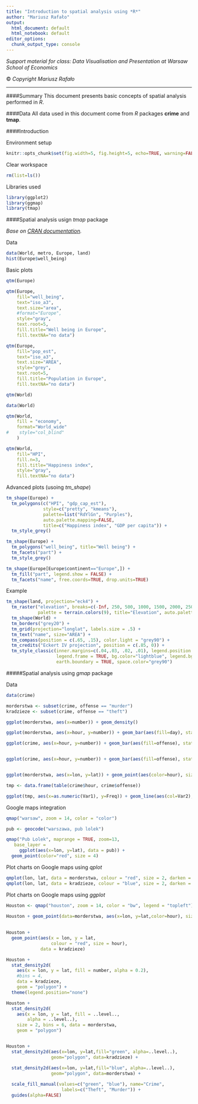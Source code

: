 ```yaml
---
title: "Introduction to spatial analysis using *R*"
author: "Mariusz Rafało"
output:
  html_document: default
  html_notebook: default
editor_options: 
  chunk_output_type: console
---
```


*Support material for class: Data Visualisation and Presentation at Warsaw School of Economics*

&copy; *Copyright Mariusz Rafało*

---

####Summary
This document presents basic concepts of spatial analysis performed in *R*.

####Data
All data used in this document come from *R* packages **crime** and **tmap**.

####Introduction 

Environment setup

```r
knitr::opts_chunk$set(fig.width=5, fig.height=5, echo=TRUE, warning=FALSE, message=FALSE)
```

Clear workspace

```r
rm(list=ls())
```

Libraries used

```r
library(ggplot2)
library(ggmap) 
library(tmap)

```

####Spatial analysis usign *tmap* package

*Base on [CRAN documentation](https://cran.r-project.org/web/packages/tmap/vignettes/tmap-nutshell.html).* 

Data

```r
data(World, metro, Europe, land)
hist(Europe$well_being)
```

Basic plots

```r

qtm(Europe)

qtm(Europe, 
    fill="well_being", 
    text="iso_a3", 
    text.size="area", 
    #format="Europe", 
    style="gray", 
    text.root=5, 
    fill.title="Well being in Europe", 
    fill.textNA="no data")

qtm(Europe, 
    fill="pop_est", 
    text="iso_a3", 
    text.size="AREA", 
    style="grey", 
    text.root=5, 
    fill.title="Population in Europe", 
    fill.textNA="no data")

qtm(World)

data(World)

qtm(World, 
    fill = "economy", 
    format="World_wide"
#    style="col_blind"
    )

qtm(World, 
    fill="HPI", 
    fill.n=3, 
    fill.title="Happiness index", 
    style="gray",
    fill.textNA="no data")

```

Advanced plots (usoing *tm_shape*)

```r
tm_shape(Europe) +
  tm_polygons(c("HPI", "gdp_cap_est"), 
              style=c("pretty", "kmeans"),
              palette=list("RdYlGn", "Purples"),
              auto.palette.mapping=FALSE,
              title=c("Happiness index", "GDP per capita")) +
  tm_style_grey()

tm_shape(Europe) +
  tm_polygons("well_being", title="Well being") +
  tm_facets("part") +
  tm_style_grey()

tm_shape(Europe[Europe$continent=="Europe",]) +
  tm_fill("part", legend.show = FALSE) +
  tm_facets("name", free.coords=TRUE, drop.units=TRUE)

```

Example

```r
tm_shape(land, projection="eck4") +
  tm_raster("elevation", breaks=c(-Inf, 250, 500, 1000, 1500, 2000, 2500, 3000, 4000, Inf),  
            palette = terrain.colors(9), title="Elevation", auto.palette.mapping=FALSE) +
  tm_shape(World) +
  tm_borders("grey20") +
  tm_grid(projection="longlat", labels.size = .5) +
  tm_text("name", size="AREA") +
  tm_compass(position = c(.65, .15), color.light = "grey90") +
  tm_credits("Eckert IV projection", position = c(.85, 0)) +
  tm_style_classic(inner.margins=c(.04,.03, .02, .01), legend.position = c("left", "bottom"), 
                   legend.frame = TRUE, bg.color="lightblue", legend.bg.color="lightblue", 
                   earth.boundary = TRUE, space.color="grey90")
```

#####Spatial analysis using *gmap* package

Data

```r

data(crime)

morderstwa <- subset(crime, offense == "murder")
kradzieze <- subset(crime, offense == "theft")

ggplot(morderstwa, aes(x=number)) + geom_density()

ggplot(morderstwa, aes(x=hour, y=number)) + geom_bar(aes(fill=day), stat="identity") + ggtitle("Murders")

ggplot(crime, aes(x=hour, y=number)) + geom_bar(aes(fill=offense), stat="identity") + ggtitle("Murders")


ggplot(crime, aes(x=hour, y=number)) + geom_bar(aes(fill=offense), stat="identity") + facet_wrap(~offense)


ggplot(morderstwa, aes(x=lon, y=lat)) + geom_point(aes(color=hour), size=2) + scale_color_gradient(low = "red", high = "yellow")

tmp <- data.frame(table(crime$hour, crime$offense))

ggplot(tmp, aes(x=as.numeric(Var1), y=Freq)) + geom_line(aes(col=Var2), size=2)

```

Google maps integration

```r

qmap("warsaw", zoom = 14, color = "color")

pub <- geocode("warszawa, pub lolek")

qmap("Pub Lolek", maprange = TRUE, zoom=13,
   base_layer =
     ggplot(aes(x=lon, y=lat), data = pub)) +
  geom_point(color="red", size = 4)

```

Plot charts on Google maps using *qplot*

```r
qmplot(lon, lat, data = morderstwa, colour = "red", size = 2, darken = .1)
qmplot(lon, lat, data = kradzieze, colour = "blue", size = 2, darken = .1)

```

Plot charts on Google maps using *ggplot*

```r
Houston <- qmap("houston", zoom = 14, color = "bw", legend = "topleft")

Houston + geom_point(data=morderstwa, aes(x=lon, y=lat,color=hour), size=2) + scale_color_gradient(low = "red", high = "yellow")
 
  
Houston +
  geom_point(aes(x = lon, y = lat,
                 colour = "red", size = hour),
             data = kradzieze)

Houston +
  stat_density2d(
    aes(x = lon, y = lat, fill = number, alpha = 0.2), 
    #bins = 4, 
    data = kradzieze,
    geom = "polygon") + 
  theme(legend.position="none")

Houston +
  stat_density2d(
    aes(x = lon, y = lat, fill = ..level..,
        alpha = ..level..),
    size = 2, bins = 6, data = morderstwa,
    geom = "polygon")


Houston + 
  stat_density2d(aes(x=lon, y=lat,fill="green", alpha=..level..), 
                 geom="polygon", data=kradzieze) + 

  stat_density2d(aes(x=lon, y=lat,fill="blue", alpha=..level..), 
                 geom="polygon", data=morderstwa) +
  
  scale_fill_manual(values=c("green", "blue"), name="Crime",
                     labels=c("Theft", "Murder")) +
  guides(alpha=FALSE)


```
